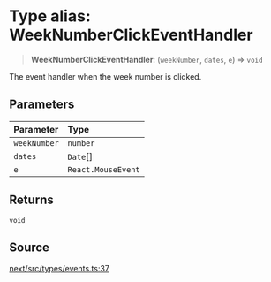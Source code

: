 # Type alias: WeekNumberClickEventHandler

> **WeekNumberClickEventHandler**: (`weekNumber`, `dates`, `e`) => `void`

The event handler when the week number is clicked.

## Parameters

| Parameter | Type |
| :------ | :------ |
| `weekNumber` | `number` |
| `dates` | `Date`[] |
| `e` | `React.MouseEvent` |

## Returns

`void`

## Source

[next/src/types/events.ts:37](https://github.com/gpbl/react-day-picker/blob/86f49ff11/next/src/types/events.ts#L37)
